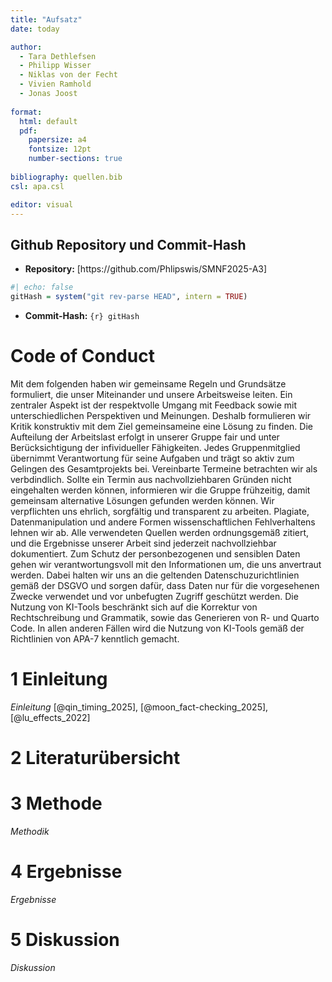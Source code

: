 ```yaml
---
title: "Aufsatz"
date: today

author:
  - Tara Dethlefsen
  - Philipp Wisser
  - Niklas von der Fecht
  - Vivien Ramhold
  - Jonas Joost
  
format:
  html: default
  pdf:
    papersize: a4
    fontsize: 12pt
    number-sections: true
    
bibliography: quellen.bib
csl: apa.csl

editor: visual
---
```


## Github Repository und Commit-Hash
- **Repository:** [https://github.com/Phlipswis/SMNF2025-A3]

```r
#| echo: false
gitHash = system("git rev-parse HEAD", intern = TRUE)
```

- **Commit-Hash:** `{r} gitHash`

# Code of Conduct
Mit dem folgenden haben wir gemeinsame Regeln und Grundsätze formuliert, die unser Miteinander und unsere Arbeitsweise leiten.
Ein zentraler Aspekt ist der respektvolle Umgang mit Feedback sowie mit unterschiedlichen Perspektiven und Meinungen.
Deshalb formulieren wir Kritik konstruktiv mit dem Ziel gemeinsameine eine Lösung zu finden.
Die Aufteilung der Arbeitslast erfolgt in unserer Gruppe fair und unter Berücksichtigung der infividueller Fähigkeiten. Jedes Gruppenmitglied übernimmt Verantwortung für seine Aufgaben und trägt so aktiv zum Gelingen des Gesamtprojekts bei. Vereinbarte Termeine betrachten wir als verbdindlich. Sollte ein Termin aus nachvollziehbaren Gründen nicht eingehalten werden können, informieren wir die Gruppe frühzeitig, damit gemeinsam alternative Lösungen gefunden werden können.
Wir verpflichten uns ehrlich, sorgfältig und transparent zu arbeiten. Plagiate, Datenmanipulation und andere Formen wissenschaftlichen Fehlverhaltens lehnen wir ab. Alle verwendeten Quellen werden ordnungsgemäß zitiert, und die Ergebnisse unserer Arbeit sind jederzeit nachvollziehbar dokumentiert.
Zum Schutz der personbezogenen und sensiblen Daten gehen wir verantwortungsvoll mit den Informationen um, die uns anvertraut werden. Dabei halten wir uns an die geltenden Datenschuzurichtlinien gemäß der DSGVO und sorgen dafür, dass Daten nur für die vorgesehenen Zwecke verwendet und vor unbefugten Zugriff geschützt werden.
Die Nutzung von KI-Tools beschränkt sich auf die Korrektur von Rechtschreibung und Grammatik, sowie das Generieren von R- und Quarto Code.
In allen anderen Fällen wird die Nutzung von KI-Tools gemäß der Richtlinien von APA-7 kenntlich gemacht.

# 1 Einleitung
*Einleitung*
[@qin_timing_2025], [@moon_fact-checking_2025], [@lu_effects_2022]

# 2 Literaturübersicht
::: {#refs}
:::

# 3 Methode
*Methodik*

# 4 Ergebnisse
*Ergebnisse*

# 5 Diskussion
*Diskussion*
